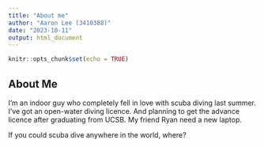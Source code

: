 ```yaml
---
title: "About me"
author: "Aaron Lee (3410388)"
date: "2023-10-11"
output: html_document
---
```


```r
knitr::opts_chunk$set(echo = TRUE)
```

## About Me

I'm an indoor guy who completely fell in love with scuba diving last summer. I've got an open-water diving licence. And planning to get the advance licence after graduating from UCSB. My friend Ryan need a new laptop.

If you could scuba dive anywhere in the world, where?
